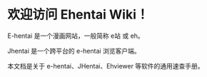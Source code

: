 # 欢迎访问 Ehentai Wiki！

E-hentai 是一个漫画网站，一般简称 e站 或 eh。

Jhentai 是一个跨平台的 e-hentai 浏览客户端。

本文档是关于 e-hentai、JHentai、Ehviewer 等软件的通用速查手册。
